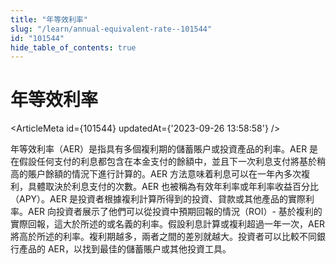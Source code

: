 ```yaml
---
title: "年等效利率"
slug: "/learn/annual-equivalent-rate--101544"
id: "101544"
hide_table_of_contents: true
---
```



# 年等效利率

<ArticleMeta id={101544} updatedAt={'2023-09-26 13:58:58'} />
<div className='border-solid border-b border-t-0 my-4 border-[var(--ifm-color-gray-300)]' />

年等效利率（AER）是指具有多個複利期的儲蓄賬户或投資產品的利率。AER 是在假設任何支付的利息都包含在本金支付的餘額中，並且下一次利息支付將基於稍高的賬户餘額的情況下進行計算的。AER 方法意味着利息可以在一年內多次複利，具體取決於利息支付的次數。AER 也被稱為有效年利率或年利率收益百分比（APY）。AER 是投資者根據複利計算所得到的投資、貸款或其他產品的實際利率。AER 向投資者展示了他們可以從投資中預期回報的情況（ROI）- 基於複利的實際回報，這大於所述的或名義的利率。假設利息計算或複利超過一年一次，AER 將高於所述的利率。複利期越多，兩者之間的差別就越大。投資者可以比較不同銀行產品的 AER，以找到最佳的儲蓄賬户或其他投資工具。
